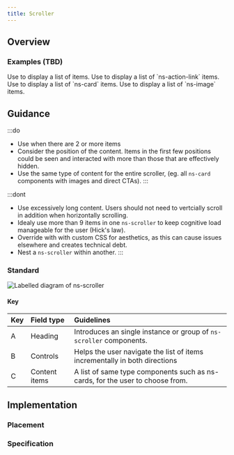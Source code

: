```yaml
---
title: Scroller
---
```




## Overview

<CompDetails name={componentName} />


### Examples (TBD)

<Tabs>
    <TabItem label="Standard">  
        Use to display a list of items.
        <ExampleViewer type="standard-action-link" />
      </TabItem>
      <TabItem label="with action-links">  
        Use to display a list of `ns-action-link` items.
        <ExampleViewer type="standard-action-link" />
      </TabItem>
       <TabItem label="with card">  
       Use to display a list of `ns-card` items.
        <ExampleViewer type="standard-card" />
      </TabItem>
     <TabItem label="with image">  
        Use to display a list of `ns-image` items.
        <ExampleViewer type="standard-image" />
    </TabItem>
</Tabs>

## Guidance

:::do
- Use when there are 2 or more items
- Consider the position of the content. Items in the first few positions could be seen and interacted with more than those that are effectively hidden.
- Use the same type of content for the entire scroller, (eg. all `ns-card` components with images and direct CTAs).
:::

:::dont
- Use excessively long content. Users should not need to vertcially scroll in addition when horizontally scrolling.
- Idealy use more than 9 items in one `ns-scroller` to keep cognitive load manageable for the user (Hick's law).
- Override with with custom CSS for aesthetics, as this can cause issues elsewhere and creates technical debt.
- Nest a `ns-scroller` within another.
:::

### Standard

![Labelled diagram of ns-scroller](@assets/components/ns-scroller/guidance.webp)

#### Key

| Key | Field type | Guidelines |
| :--- | :--- | :--- |
| <span class="marker">A</span> | Heading | Introduces an single instance or group of `ns-scroller` components. |
| <span class="marker">B</span> | Controls | Helps the user navigate the list of items incrementally in both directions |
| <span class="marker">C</span> | Content items | A list of same type components such as ns-cards, for the user to choose from. |

## Implementation

### Placement

<Placement name={componentName} />


### Specification

<Specification name={componentName} />

